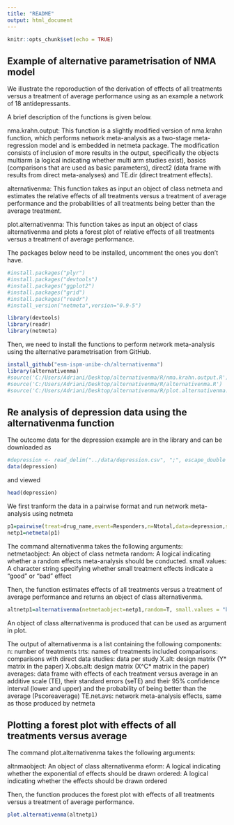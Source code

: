 ```yaml
---
title: "README"
output: html_document
---
```


```r
knitr::opts_chunk$set(echo = TRUE)
```

## Example of alternative parametrisation of NMA model

We illustrate the reporoduction of the derivation of effects of all treatments versus a treatment of average performance using as an example a network of 18 antidepressants. 

A brief description of the functions is given below. 

nma.krahn.output: This function is a slightly modified version of nma.krahn function, which performs network meta-analysis as a two-stage meta-regression model and is embedded in netmeta package. The modification consists of inclusion of more results in the output, specifically the objects multiarm (a logical indicating whether multi arm studies exist), basics (comparisons that are used as basic parameters), direct2 (data frame with results from direct meta-analyses) and TE.dir (direct treatment effects).

alternativenma: This function takes as input an object of class netmeta and estimates the relative effects of all treatments versus a treatment of average performance and the probabilities of all treatments being better than the average treatment.

plot.alternativenma: This function takes as input an object of class alternativenma and plots a forest plot of relative effects of all treatments versus a treatment of average performance.

The packages below need to be installed, uncomment the ones you don't have.

```r
#install.packages("plyr")
#install.packages("devtools")
#install.packages("ggplot2")
#install.packages("grid")
#install.packages("readr")
#install_version("netmeta",version="0.9-5") 

library(devtools)
library(readr)
library(netmeta)
```

Then, we need to install the functions to perform network meta-analysis using the alternative parametrisation from GitHub.

```r
install_github("esm-ispm-unibe-ch/alternativenma")
library(alternativenma)
#source('C:/Users/Adriani/Desktop/alternativenma/R/nma.krahn.output.R')
#source('C:/Users/Adriani/Desktop/alternativenma/R/alternativenma.R')
#source('C:/Users/Adriani/Desktop/alternativenma/R/plot.alternativenma.R')
```

## Re analysis of depression data using the alternativenma function

The outcome data for the depression example are in the library and can be downloaded as

```r
#depression <- read_delim("../data/depression.csv", ";", escape_double = FALSE, trim_ws = TRUE)
data(depression)
```

and viewed

```r
head(depression) 
```

We first tranform the data in a pairwise format and run network meta-analysis using netmeta

```r
p1=pairwise(treat=drug_name,event=Responders,n=Ntotal,data=depression,studlab = studyID, sm="OR")
netp1=netmeta(p1) 
```

The command alternativenma takes the following arguments:
netmetaobject: An object of class netmeta
random: A logical indicating whether a random effects meta-analysis should be conducted.
small.values: A character string specifying whether small treatment effects indicate a "good" or "bad" effect

Then, the function estimates effects of all treatments versus a treatment of average performance and returns an object of class alternativenma.

```r
altnetp1=alternativenma(netmetaobject=netp1,random=T, small.values = "bad")
```

An object of class alternativenma is produced that can be used as argument in plot.

The output of alternativenma is a list containing the following components:
n: number of treatments
trts: names of treatments included
comparisons: comparisons with direct data
studies: data per study
X.alt: design matrix (Y* matrix in the paper)
X.obs.alt: design matrix (X^C* matrix in the paper)
averages: data frame with effects of each treatment versus average in an additive scale (TE), their standard errors (seTE) and their 95% confidence interval (lower and upper) and the probability of being better than the average (Pscoreaverage) 
TE.net.avs: network meta-analysis effects, same as those produced by netmeta

## Plotting a forest plot with effects of all treatments versus average 

The command plot.alternativenma takes the following arguments:

altnmaobject: An object of class alternativenma
eform: A logical indicating whether the exponential of effects should be drawn 
ordered: A logical indicating whether the effects should be drawn ordered  

Then, the function produces the forest plot with effects of all treatments versus a treatment of average performance.

```r
plot.alternativenma(altnetp1)
```













